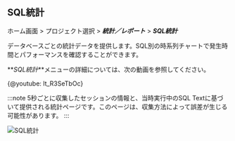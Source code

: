 ## SQL統計

ホーム画面 > プロジェクト選択 > **_統計／レポート_** > **_SQL統計_**

データベースごとの統計データを提供します。SQL別の時系列チャートで発生時間とパフォーマンスを確認することができます。 

**_SQL統計_**メニューの詳細については、次の動画を参照してください。

{@youtube: lt_R3SeTbOc}

:::note
5秒ごとに収集したセッションの情報と、当時実行中のSQL Textに基づいて提供される統計ページです。このページは、収集方法によって誤差が生じる可能性があります。
:::

![SQL統計](/img/db-stat.png)
